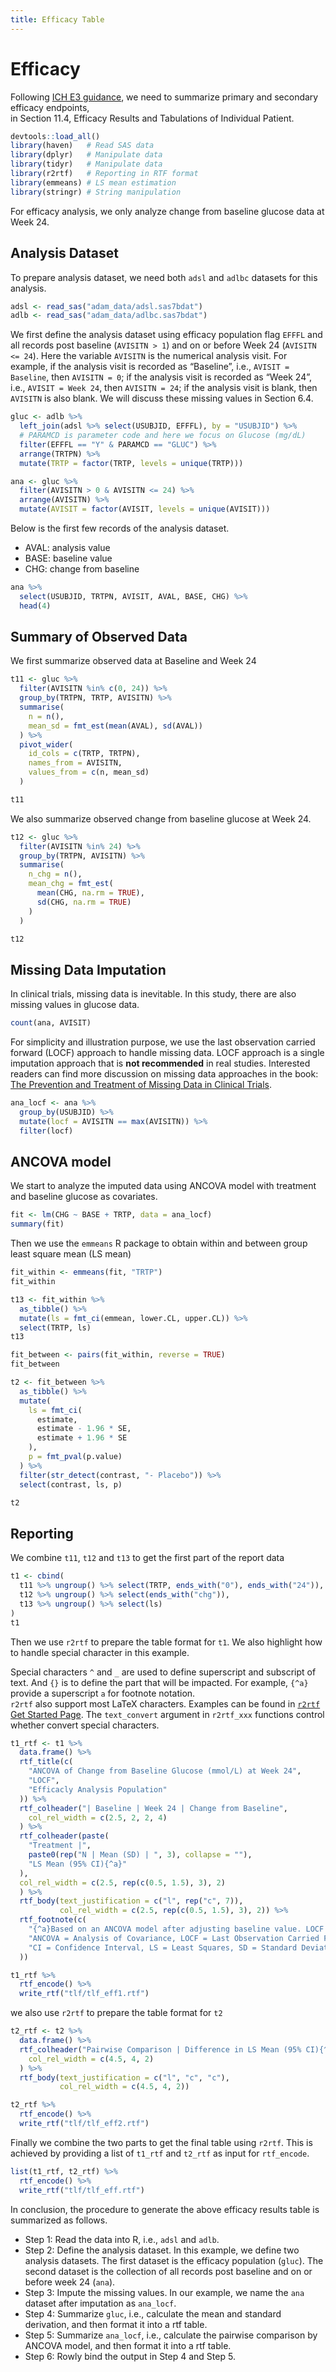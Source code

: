 ```yaml
---
title: Efficacy Table
---
```


# Efficacy

Following [ICH E3 guidance](https://database.ich.org/sites/default/files/E3_Guideline.pdf),
we need to summarize primary and secondary efficacy endpoints,  
in Section 11.4, Efficacy Results and Tabulations of Individual Patient. 

```r
devtools::load_all()
library(haven)   # Read SAS data
library(dplyr)   # Manipulate data
library(tidyr)   # Manipulate data
library(r2rtf)   # Reporting in RTF format
library(emmeans) # LS mean estimation
library(stringr) # String manipulation
```

For efficacy analysis, we only analyze change from baseline glucose data at Week 24. 

## Analysis Dataset

To prepare analysis dataset, 
we need both `adsl` and `adlbc` datasets for this analysis.

```r
adsl <- read_sas("adam_data/adsl.sas7bdat")
adlb <- read_sas("adam_data/adlbc.sas7bdat")
```

We first define the analysis dataset using 
efficacy population flag `EFFFL` and 
all records post baseline (`AVISITN > 1`) and on or before Week 24 (`AVISITN <= 24`).
Here the variable `AVISITN` is the numerical analysis visit. 
For example, if the analysis visit is recorded as "Baseline", i.e., `AVISIT = Baseline`, then `AVISITN = 0`; 
if the analysis visit is recorded as "Week 24", i.e., `AVISIT = Week 24`, then `AVISITN = 24`;
if the analysis visit is blank, then `AVISITN` is also blank.
We will discuss these missing values in Section 6.4.

```r
gluc <- adlb %>%
  left_join(adsl %>% select(USUBJID, EFFFL), by = "USUBJID") %>%
  # PARAMCD is parameter code and here we focus on Glucose (mg/dL) 
  filter(EFFFL == "Y" & PARAMCD == "GLUC") %>% 
  arrange(TRTPN) %>% 
  mutate(TRTP = factor(TRTP, levels = unique(TRTP)))

ana <- gluc %>%
  filter(AVISITN > 0 & AVISITN <= 24) %>%
  arrange(AVISITN) %>%
  mutate(AVISIT = factor(AVISIT, levels = unique(AVISIT)))
```

Below is the first few records of the analysis dataset. 

- AVAL: analysis value
- BASE: baseline value
- CHG: change from baseline

```r
ana %>%
  select(USUBJID, TRTPN, AVISIT, AVAL, BASE, CHG) %>%  
  head(4)
```

## Summary of Observed Data

We first summarize observed data at Baseline and Week 24

```r
t11 <- gluc %>%
  filter(AVISITN %in% c(0, 24)) %>%
  group_by(TRTPN, TRTP, AVISITN) %>%
  summarise(
    n = n(),
    mean_sd = fmt_est(mean(AVAL), sd(AVAL))
  ) %>%
  pivot_wider(
    id_cols = c(TRTP, TRTPN),
    names_from = AVISITN,
    values_from = c(n, mean_sd)
  )

t11
```

We also summarize observed change from baseline glucose at Week 24.

```r
t12 <- gluc %>%
  filter(AVISITN %in% 24) %>%
  group_by(TRTPN, AVISITN) %>%
  summarise(
    n_chg = n(),
    mean_chg = fmt_est(
      mean(CHG, na.rm = TRUE),
      sd(CHG, na.rm = TRUE)
    )
  )

t12
```

## Missing Data Imputation

In clinical trials, missing data is inevitable. 
In this study, there are also missing values in glucose data. 

```r
count(ana, AVISIT)
```

For simplicity and illustration purpose, 
we use the last observation carried forward (LOCF) approach to handle missing data.
LOCF approach is a single imputation approach that is **not recommended** 
in real studies. 
Interested readers can find more discussion on missing data approaches in the book:
[The Prevention and Treatment of Missing Data in Clinical Trials](https://www.ncbi.nlm.nih.gov/books/NBK209904/pdf/Bookshelf_NBK209904.pdf).

```r
ana_locf <- ana %>%
  group_by(USUBJID) %>%
  mutate(locf = AVISITN == max(AVISITN)) %>%
  filter(locf)
```

## ANCOVA model 

We start to analyze the imputed data using ANCOVA model with treatment and baseline glucose as covariates. 

```r
fit <- lm(CHG ~ BASE + TRTP, data = ana_locf)
summary(fit)
```

Then we use the `emmeans` R package to obtain 
within and between group least square mean (LS mean)

```r
fit_within <- emmeans(fit, "TRTP")
fit_within
```

```r
t13 <- fit_within %>%
  as_tibble() %>%
  mutate(ls = fmt_ci(emmean, lower.CL, upper.CL)) %>%
  select(TRTP, ls)
t13
```

```r
fit_between <- pairs(fit_within, reverse = TRUE)
fit_between
```

```r
t2 <- fit_between %>%
  as_tibble() %>%
  mutate(
    ls = fmt_ci(
      estimate,
      estimate - 1.96 * SE,
      estimate + 1.96 * SE
    ),
    p = fmt_pval(p.value)
  ) %>%
  filter(str_detect(contrast, "- Placebo")) %>%
  select(contrast, ls, p)

t2
```

## Reporting 

We combine `t11`, `t12` and `t13` to get the first part of the report data

```r
t1 <- cbind(
  t11 %>% ungroup() %>% select(TRTP, ends_with("0"), ends_with("24")),
  t12 %>% ungroup() %>% select(ends_with("chg")),
  t13 %>% ungroup() %>% select(ls)
)
t1
```

Then we use `r2rtf` to prepare the table format for `t1`.
We also highlight how to handle special character in this example. 

Special characters `^` and `_` are used to define superscript and subscript of text. And `{}` is to define the part that will be impacted. 
For example, `{^a}` provide a superscript `a` for footnote notation.   
`r2rtf` also support most LaTeX characters. 
Examples can be found in
[`r2rtf` Get Started Page](https://merck.github.io/r2rtf/articles/r2rtf.html#special-character). 
The `text_convert` argument in `r2rtf_xxx` functions control whether convert special characters.

```r
t1_rtf <- t1 %>% 
  data.frame() %>%
  rtf_title(c(
    "ANCOVA of Change from Baseline Glucose (mmol/L) at Week 24",
    "LOCF",
    "Efficacly Analysis Population"
  )) %>%
  rtf_colheader("| Baseline | Week 24 | Change from Baseline",
    col_rel_width = c(2.5, 2, 2, 4)
  ) %>%
  rtf_colheader(paste(
    "Treatment |",
    paste0(rep("N | Mean (SD) | ", 3), collapse = ""),
    "LS Mean (95% CI){^a}"
  ),
  col_rel_width = c(2.5, rep(c(0.5, 1.5), 3), 2)
  ) %>%
  rtf_body(text_justification = c("l", rep("c", 7)), 
           col_rel_width = c(2.5, rep(c(0.5, 1.5), 3), 2)) %>%
  rtf_footnote(c(
    "{^a}Based on an ANCOVA model after adjusting baseline value. LOCF approach is used to impute missing values.",
    "ANCOVA = Analysis of Covariance, LOCF = Last Observation Carried Forward",
    "CI = Confidence Interval, LS = Least Squares, SD = Standard Deviation"
  ))

t1_rtf %>%
  rtf_encode() %>%
  write_rtf("tlf/tlf_eff1.rtf")
```

we also use `r2rtf` to prepare the table format for `t2`

```r
t2_rtf <- t2 %>% 
  data.frame() %>%
  rtf_colheader("Pairwise Comparison | Difference in LS Mean (95% CI){^a} | p-Value",
    col_rel_width = c(4.5, 4, 2)
  ) %>%
  rtf_body(text_justification = c("l", "c", "c"), 
           col_rel_width = c(4.5, 4, 2))

t2_rtf %>%
  rtf_encode() %>%
  write_rtf("tlf/tlf_eff2.rtf")
```

Finally we combine the two parts to get the final table using `r2rtf`.
This is achieved by providing a list of `t1_rtf` and `t2_rtf` as input for
`rtf_encode`. 

```r
list(t1_rtf, t2_rtf) %>%
  rtf_encode() %>%
  write_rtf("tlf/tlf_eff.rtf")
```


In conclusion, the procedure to generate the above efficacy results table is summarized as follows.

- Step 1: Read the data into R, i.e., `adsl` and `adlb`.
- Step 2: Define the analysis dataset. In this example, we define two analysis datasets. The first dataset is the efficacy population (`gluc`). The second dataset is the collection of all records post baseline and on or before week 24 (`ana`).
- Step 3: Impute the missing values. In our example, we name the `ana` dataset after imputation as `ana_locf`.
- Step 4: Summarize `gluc`, i.e., calculate the mean and standard derivation, and then format it into a rtf table.
- Step 5: Summarize `ana_locf`, i.e., calculate the pairwise comparison by ANCOVA model, and then format it into a rtf table.
- Step 6: Rowly bind the output in Step 4 and Step 5.